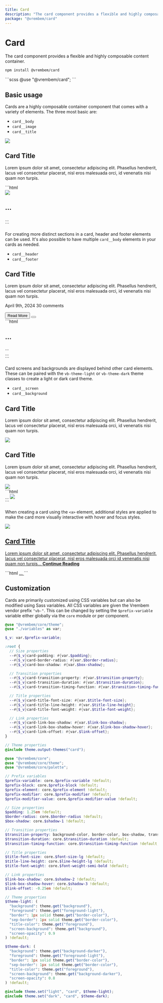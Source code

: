 ```yaml
---
title: Card
description: "The card component provides a flexible and highly composable content container."
package: "@vrembem/card"
---
```



# Card

The card component provides a flexible and highly composable content container.

```sh
npm install @vrembem/card
```

<CodeExample lang="scss">
  ```scss
  @use "@vrembem/card";
  ```
</CodeExample>

## Basic usage

Cards are a highly composable container component that comes with a variety of elements. The three most basic are:

- `card__body`
- `card__image`
- `card__title`

<CodeExample lang="html">
  <div slot="output">
    <div class="card">
      <img class="card__image" src="https://picsum.photos/id/335/600/300" />
      <div class="card__body">
        <h2 class="card__title">Card Title</h2>
        <p>Lorem ipsum dolor sit amet, consectetur adipiscing elit. Phasellus hendrerit, lacus vel consectetur placerat, nisl eros malesuada orci, id venenatis nisi quam non turpis.</p>
      </div>
    </div>
  </div>
  ```html
  <div class="card">
    <img class="card__image" src="..." />
    <div class="card__body">
      <h2 class="card__title">...</h2>
      ...
    </div>
  </div>
  ```
</CodeExample>

For creating more distinct sections in a card, header and footer elements can be used. It's also possible to have multiple `card__body` elements in your cards as needed.

- `card__header`
- `card__footer`

<CodeExample lang="html">
  <div slot="output" class="gap-y">
    <div class="card">
      <div class="card__header">
        <h2 class="card__title">Card Title</h2>
      </div>
      <div class="card__body gap-y">
        <p>Lorem ipsum dolor sit amet, consectetur adipiscing elit. Phasellus hendrerit, lacus vel consectetur placerat, nisl eros malesuada orci, id venenatis nisi quam non turpis.</p>
        <p class="foreground-lighter level flex-justify-between">
          <span>April 9th, 2024</span>
          <span>30 comments</span>
        </p>
      </div>
      <div class="card__footer flex flex-justify-between">
        <button class="button button_color_primary">Read More</button>
        <button class="button button_color_secondary button_icon">
          <Icon name="heart" />
        </button>
      </div>
    </div>
  </div>
  ```html
  <div class="card">
    <div class="card__header">
      <h2 class="card__title">...</h2>
    </div>
    <div class="card__body">
      ...
    </div>
    <div class="card__footer">
      ...
    </div>
  </div>
  ```
</CodeExample>

Card screens and backgrounds are displayed behind other card elements. These can be paired with the `vb-theme-light` or `vb-theme-dark` theme classes to create a light or dark card theme.

- `card__screen`
- `card__background`

<CodeExample lang="html">
  <div slot="output" class="gap-y">
    <div class="card vb-theme-light">
      <div class="card__header">
        <h2 class="card__title">Card Title</h2>
      </div>
      <div class="card__body">
        <p>Lorem ipsum dolor sit amet, consectetur adipiscing elit. Phasellus hendrerit, lacus vel consectetur placerat, nisl eros malesuada orci, id venenatis nisi quam non turpis.</p>
      </div>
      <img src="https://picsum.photos/id/976/600/300" class="card__background" />
      <div class="card__screen"></div>
    </div>
    <div class="card vb-theme-dark">
      <div class="card__header">
        <h2 class="card__title">Card Title</h2>
      </div>
      <div class="card__body">
        <p>Lorem ipsum dolor sit amet, consectetur adipiscing elit. Phasellus hendrerit, lacus vel consectetur placerat, nisl eros malesuada orci, id venenatis nisi quam non turpis.</p>
      </div>
      <img src="https://picsum.photos/id/976/600/300" class="card__background" />
      <div class="card__screen"></div>
    </div>
  </div>
  ```html
  <div class="card">
    ...
    <img src="..." class="card__background" />
    <div class="card__screen"></div>
  </div>
  ```
</CodeExample>

When creating a card using the `<a>` element, additional styles are applied to make the card more visually interactive with hover and focus styles.

<CodeExample lang="html">
  <div slot="output" class="gap-y">
    <a href="#" class="card">
      <img class="card__image" src="https://picsum.photos/id/106/600/300" />
      <div class="card__header">
        <h2 class="card__title">Card Title</h2>
      </div>
      <div class="card__body gap-y">
        <p>Lorem ipsum dolor sit amet, consectetur adipiscing elit. Phasellus hendrerit, lacus vel consectetur placerat, nisl eros malesuada orci id venenatis nisi quam non turpis... <strong>Continue Reading</strong></p>
      </div>
    </a>
  </div>
  ```html
  <a href="#" class="card">
    ...
  </a>
  ```
</CodeExample>

## Customization

Cards are primarily customized using CSS variables but can also be modified using Sass variables. All CSS variables are given the Vrembem vendor prefix `"vb-"`. This can be changed by setting the `$prefix-variable` variable either globally via the `core` module or per component.

<DocBlock name="CSS Variables" type="file" src="card/src/_root.scss">

  ```scss
  @use "@vrembem/core/theme";
  @use "./variables" as var;

  $_v: var.$prefix-variable;

  :root {
    // Size properties
    --#{$_v}card-padding: #{var.$padding};
    --#{$_v}card-border-radius: #{var.$border-radius};
    --#{$_v}card-box-shadow: #{var.$box-shadow};

    // Transition properties
    --#{$_v}card-transition-property: #{var.$transition-property};
    --#{$_v}card-transition-duration: #{var.$transition-duration};
    --#{$_v}card-transition-timing-function: #{var.$transition-timing-function};

    // Title properties
    --#{$_v}card-title-font-size: #{var.$title-font-size};
    --#{$_v}card-title-line-height: #{var.$title-line-height};
    --#{$_v}card-title-font-weight: #{var.$title-font-weight};

    // Link properties
    --#{$_v}card-link-box-shadow: #{var.$link-box-shadow};
    --#{$_v}card-link-box-shadow-hover: #{var.$link-box-shadow-hover};
    --#{$_v}card-link-offset: #{var.$link-offset};
  }

  // Theme properties
  @include theme.output-themes("card");
  ```
</DocBlock>

<DocBlock name="SCSS Variables" type="file" src="card/src/_variables.scss">

  ```scss
  @use "@vrembem/core";
  @use "@vrembem/core/theme";
  @use "@vrembem/core/palette";

  // Prefix variables
  $prefix-variable: core.$prefix-variable !default;
  $prefix-block: core.$prefix-block !default;
  $prefix-element: core.$prefix-element !default;
  $prefix-modifier: core.$prefix-modifier !default;
  $prefix-modifier-value: core.$prefix-modifier-value !default;

  // Size properties
  $padding: 1.25em !default;
  $border-radius: core.$border-radius !default;
  $box-shadow: core.$shadow-1 !default;

  // Transition properties
  $transition-property: background-color, border-color, box-shadow, transform !default;
  $transition-duration: core.$transition-duration !default;
  $transition-timing-function: core.$transition-timing-function !default;

  // Title properties
  $title-font-size: core.$font-size-lg !default;
  $title-line-height: core.$line-height-lg !default;
  $title-font-weight: core.$font-weight-semi-bold !default;

  // Link properties
  $link-box-shadow: core.$shadow-2 !default;
  $link-box-shadow-hover: core.$shadow-3 !default;
  $link-offset: -0.25em !default;

  // Theme properties
  $theme-light: (
    "background": theme.get("background"),
    "foreground": theme.get("foreground-light"),
    "border": 1px solid theme.get("border-color"),
    "sep-border": 1px solid theme.get("border-color"),
    "title-color": theme.get("foreground"),
    "screen-background": theme.get("background"),
    "screen-opacity": 0.9
  ) !default;

  $theme-dark: (
    "background": theme.get("background-darker"),
    "foreground": theme.get("foreground-light"),
    "border": 1px solid theme.get("border-color"),
    "sep-border": 1px solid theme.get("border-color"),
    "title-color": theme.get("foreground"),
    "screen-background": theme.get("background-darker"),
    "screen-opacity": 0.8
  ) !default;

  @include theme.set("light", "card", $theme-light);
  @include theme.set("dark", "card", $theme-dark);
  ```
</DocBlock>
